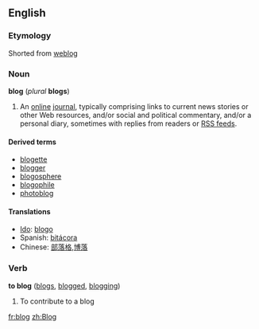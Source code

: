 ==English==
===Etymology===
Shorted from [[weblog]]

===Noun===
'''blog''' (''plural'' '''blogs''')

#An [[online]] [[journal]], typically comprising links to current news stories or other Web resources, and/or social and political commentary, and/or a personal diary, sometimes with replies from readers or [[RSS feed]]s.

====Derived terms====
*[[blogette]]
*[[blogger]]
*[[blogosphere]]
*[[blogophile]]
*[[photoblog]]

====Translations====
*[[Ido]]: [[blogo]]
*Spanish: [[bitácora]]
*Chinese: [[部落格]],[[博落]]

===Verb===
'''to blog''' ([[blogs]], [[blogged]], [[blogging]])

#To contribute to a blog

[[fr:blog]]
[[zh:Blog]]